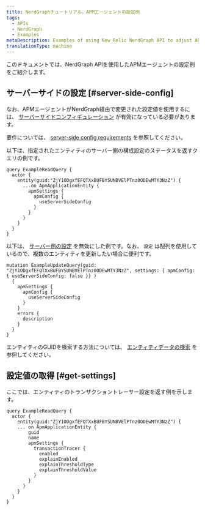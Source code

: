 ```yaml
---
title: NerdGraphチュートリアル。APMエージェントの設定例
tags:
  - APIs
  - NerdGraph
  - Examples
metaDescription: Examples of using New Relic NerdGraph API to adjust APM
translationType: machine
---
```


このドキュメントでは、NerdGraph APIを使用したAPMエージェントの設定例をご紹介します。

## サーバーサイドの設定 [#server-side-config]

なお、APMエージェントがNerdGraph経由で変更された設定値を使用するには、 [サーバーサイドコンフィギュレーション](/docs/apm/agents/manage-apm-agents/configuration/server-side-agent-configuration#requirements) が有効になっている必要があります。

要件については、 [server-side config requirements](/docs/apm/agents/manage-apm-agents/configuration/server-side-agent-configuration#requirements) を参照してください。

以下は、指定されたエンティティのサーバー側の構成設定のステータスを返すクエリの例です。

```
query ExampleReadQuery {
  actor {
    entity(guid:"ZjY1ODgxfEFQTXxBUFBYSUNBVElPTnz0ODEwMTY3NzZ") {
      ...on ApmApplicationEntity {
        apmSettings {
          apmConfig {
            useServerSideConfig
          }
        }
      }
    }
  }
}
```

以下は、 [サーバー側の設定](/docs/apm/agents/manage-apm-agents/configuration/server-side-agent-configuration) を無効にした例です。なお、 `設定` は配列を使用しているので、複数のエンティティを更新したい場合に便利です。

```
mutation ExampleUpdateQuery(guid: "ZjY1ODgxfEFQTXxBUFBYSUNBVElPTnz0ODEwMTY3NzZ", settings: { apmConfig: { useServerSideConfig: false }} )
  {
    apmSettings {
      apmConfig {
        useServerSideConfig
      }
    }
    errors {
      description
    }
  }
}
```

エンティティのGUIDを検索する方法については、 [エンティティデータの検索](/docs/new-relic-one/use-new-relic-one/core-concepts/what-entity-new-relic/#find) を参照してください。

## 設定値の取得 [#get-settings]

ここでは、エンティティのトランザクショントレーサー設定を返す例を示します。

```
query ExampleReadQuery {
  actor {
    entity(guid:"ZjY1ODgxfEFQTXxBUFBYSUNBVElPTnz0ODEwMTY3NzZ") {
    ... on ApmApplicationEntity {
        guid
        name
        apmSettings {
          transactionTracer {
            enabled
            explainEnabled
            explainThresholdType
            explainThresholdValue
          }
        }
      }
    }
  }
}
```
